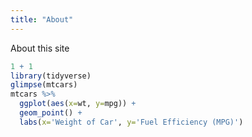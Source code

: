 ```yaml
---
title: "About"
---
```


About this site

```r
1 + 1
library(tidyverse)
glimpse(mtcars)
mtcars %>% 
  ggplot(aes(x=wt, y=mpg)) +
  geom_point() +
  labs(x='Weight of Car', y='Fuel Efficiency (MPG)')
```
